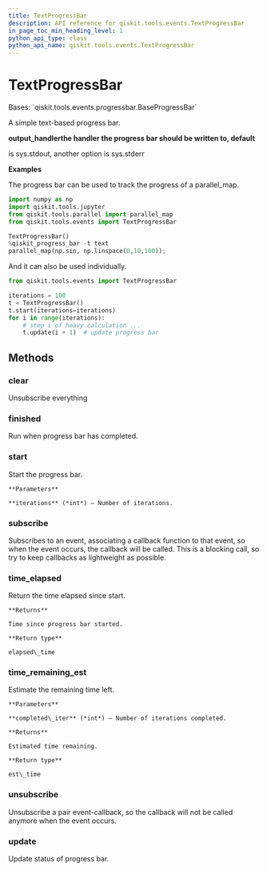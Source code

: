 ```yaml
---
title: TextProgressBar
description: API reference for qiskit.tools.events.TextProgressBar
in_page_toc_min_heading_level: 1
python_api_type: class
python_api_name: qiskit.tools.events.TextProgressBar
---
```


# TextProgressBar

<Class id="qiskit.tools.events.TextProgressBar" isDedicatedPage={true} github="https://github.com/qiskit/qiskit/tree/stable/0.23/qiskit/tools/events/progressbar.py" signature="TextProgressBar(output_handler=None)">
  Bases: `qiskit.tools.events.progressbar.BaseProgressBar`

  A simple text-based progress bar.

  **output\_handlerthe handler the progress bar should be written to, default**

  is sys.stdout, another option is sys.stderr

  **Examples**

  The progress bar can be used to track the progress of a parallel\_map.

  ```python
  import numpy as np
  import qiskit.tools.jupyter
  from qiskit.tools.parallel import parallel_map
  from qiskit.tools.events import TextProgressBar

  TextProgressBar()
  %qiskit_progress_bar -t text
  parallel_map(np.sin, np.linspace(0,10,100));
  ```

  And it can also be used individually.

  ```python
  from qiskit.tools.events import TextProgressBar

  iterations = 100
  t = TextProgressBar()
  t.start(iterations=iterations)
  for i in range(iterations):
      # step i of heavy calculation ...
      t.update(i + 1)  # update progress bar
  ```

  ## Methods

  ### clear

  <Function id="qiskit.tools.events.TextProgressBar.clear" name="clear" signature="TextProgressBar.clear()">
    Unsubscribe everything
  </Function>

  ### finished

  <Function id="qiskit.tools.events.TextProgressBar.finished" name="finished" signature="TextProgressBar.finished()">
    Run when progress bar has completed.
  </Function>

  ### start

  <Function id="qiskit.tools.events.TextProgressBar.start" name="start" signature="TextProgressBar.start(iterations)">
    Start the progress bar.

    **Parameters**

    **iterations** (*int*) – Number of iterations.
  </Function>

  ### subscribe

  <Function id="qiskit.tools.events.TextProgressBar.subscribe" name="subscribe" signature="TextProgressBar.subscribe(event, callback)">
    Subscribes to an event, associating a callback function to that event, so when the event occurs, the callback will be called. This is a blocking call, so try to keep callbacks as lightweight as possible.
  </Function>

  ### time\_elapsed

  <Function id="qiskit.tools.events.TextProgressBar.time_elapsed" name="time_elapsed" signature="TextProgressBar.time_elapsed()">
    Return the time elapsed since start.

    **Returns**

    Time since progress bar started.

    **Return type**

    elapsed\_time
  </Function>

  ### time\_remaining\_est

  <Function id="qiskit.tools.events.TextProgressBar.time_remaining_est" name="time_remaining_est" signature="TextProgressBar.time_remaining_est(completed_iter)">
    Estimate the remaining time left.

    **Parameters**

    **completed\_iter** (*int*) – Number of iterations completed.

    **Returns**

    Estimated time remaining.

    **Return type**

    est\_time
  </Function>

  ### unsubscribe

  <Function id="qiskit.tools.events.TextProgressBar.unsubscribe" name="unsubscribe" signature="TextProgressBar.unsubscribe(event, callback)">
    Unsubscribe a pair event-callback, so the callback will not be called anymore when the event occurs.
  </Function>

  ### update

  <Function id="qiskit.tools.events.TextProgressBar.update" name="update" signature="TextProgressBar.update(n)">
    Update status of progress bar.
  </Function>
</Class>

